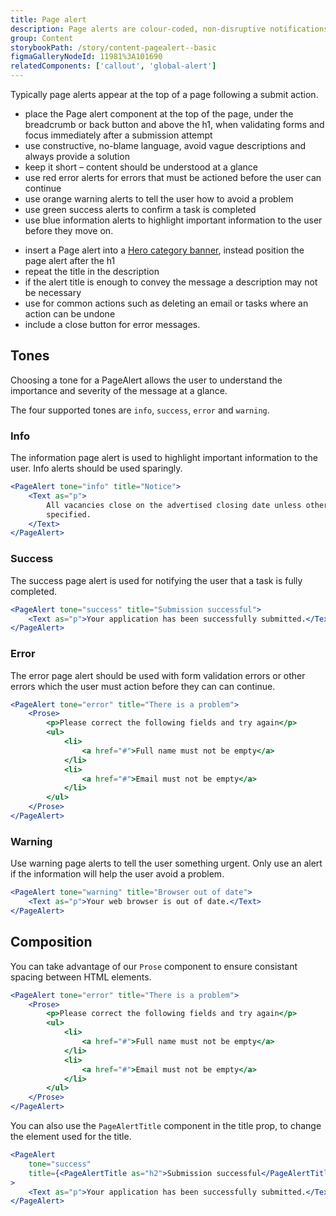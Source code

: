 ```yaml
---
title: Page alert
description: Page alerts are colour-coded, non-disruptive notifications that provide Success, Error, Warning or Information messages at relevant times during the user journey. They should not be confused with Callouts.
group: Content
storybookPath: /story/content-pagealert--basic
figmaGalleryNodeId: 11981%3A101690
relatedComponents: ['callout', 'global-alert']
---
```


Typically page alerts appear at the top of a page following a submit action.

<DoHeading />

- place the Page alert component at the top of the page, under the breadcrumb or back button and above the h1, when validating forms and focus immediately after a submission attempt
- use constructive, no-blame language, avoid vague descriptions and always provide a solution
- keep it short – content should be understood at a glance
- use red error alerts for errors that must be actioned before the user can continue
- use orange warning alerts to tell the user how to avoid a problem
- use green success alerts to confirm a task is completed
- use blue information alerts to highlight important information to the user before they move on.

<DontHeading />

- insert a Page alert into a [Hero category banner](/components/hero-banner#hero-category-banner), instead position the page alert after the h1
- repeat the title in the description
- if the alert title is enough to convey the message a description may not be necessary
- use for common actions such as deleting an email or tasks where an action can be undone
- include a close button for error messages.

## Tones

Choosing a tone for a PageAlert allows the user to understand the importance and severity of the message at a glance.

The four supported tones are `info`, `success`, `error` and `warning`.

### Info

The information page alert is used to highlight important information to the user. Info alerts should be used sparingly.

```jsx live
<PageAlert tone="info" title="Notice">
	<Text as="p">
		All vacancies close on the advertised closing date unless otherwise
		specified.
	</Text>
</PageAlert>
```

### Success

The success page alert is used for notifying the user that a task is fully completed.

```jsx live
<PageAlert tone="success" title="Submission successful">
	<Text as="p">Your application has been successfully submitted.</Text>
</PageAlert>
```

### Error

The error page alert should be used with form validation errors or other errors which the user must action before they can can continue.

```jsx live enableProse
<PageAlert tone="error" title="There is a problem">
	<Prose>
		<p>Please correct the following fields and try again</p>
		<ul>
			<li>
				<a href="#">Full name must not be empty</a>
			</li>
			<li>
				<a href="#">Email must not be empty</a>
			</li>
		</ul>
	</Prose>
</PageAlert>
```

### Warning

Use warning page alerts to tell the user something urgent. Only use an alert if the information will help the user avoid a problem.

```jsx live
<PageAlert tone="warning" title="Browser out of date">
	<Text as="p">Your web browser is out of date.</Text>
</PageAlert>
```

## Composition

You can take advantage of our `Prose` component to ensure consistant spacing between HTML elements.

```jsx live enableProse
<PageAlert tone="error" title="There is a problem">
	<Prose>
		<p>Please correct the following fields and try again</p>
		<ul>
			<li>
				<a href="#">Full name must not be empty</a>
			</li>
			<li>
				<a href="#">Email must not be empty</a>
			</li>
		</ul>
	</Prose>
</PageAlert>
```

You can also use the `PageAlertTitle` component in the title prop, to change the element used for the title.

```jsx live
<PageAlert
	tone="success"
	title={<PageAlertTitle as="h2">Submission successful</PageAlertTitle>}
>
	<Text as="p">Your application has been successfully submitted.</Text>
</PageAlert>
```
